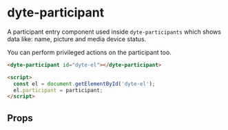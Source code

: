 # dyte-participant

A participant entry component used inside `dyte-participants` which shows data like:
name, picture and media device status.

You can perform privileged actions on the participant too.

```html
<dyte-participant id="dyte-el"></dyte-participant>

<script>
  const el = document.getElementById('dyte-el');
  el.participant = participant;
</script>
```

## Props

<PropsTable of="dyte-participant" />
